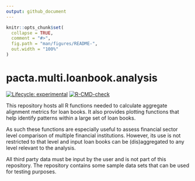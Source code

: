 ```yaml
---
output: github_document
---
```


<!-- README.md is generated from README.Rmd. Please edit that file -->

```r
knitr::opts_chunk$set(
  collapse = TRUE,
  comment = "#>",
  fig.path = "man/figures/README-",
  out.width = "100%"
)
```

# pacta.multi.loanbook.analysis

<!-- badges: start -->
[![Lifecycle: experimental](https://img.shields.io/badge/lifecycle-experimental-orange.svg)](https://lifecycle.r-lib.org/articles/stages.html#experimental)
[![R-CMD-check](https://github.com/RMI-PACTA/pacta.multi.loanbook.analysis/actions/workflows/R-CMD-check.yaml/badge.svg)](https://github.com/RMI-PACTA/pacta.multi.loanbook.analysis/actions/workflows/R-CMD-check.yaml)
<!-- badges: end -->

This repository hosts all R functions needed to calculate aggregate alignment
metrics for loan books. It also provides plotting functions that help identify
patterns within a large set of loan books.

As such these functions are especially useful to assess financial sector level
comparison of multiple financial institutions. However, its use is not
restricted to that level and input loan books can be (dis)aggregated to any
level relevant to the analysis.

All third party data must be input by the user and is not part of this
repository. The repository contains some sample data sets that can be used for
testing purposes.
